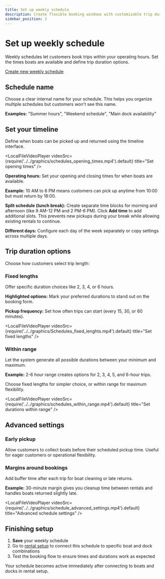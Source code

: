 ```yaml
---
title: Set up weekly schedule
description: Create flexible booking windows with customizable trip durations
sidebar_position: 2
---
```



# Set up weekly schedule

Weekly schedules let customers book trips within your operating hours. Set the times boats are available and define trip duration options.

<div class="button-container">
    <a
        href="https://dashboard.letsbook.app/schedules/week/add"
        class="button button--primary"
        target="_blank"
        rel="noopener noreferrer"
    >
        Create new weekly schedule
    </a>
</div>

## Schedule name

Choose a clear internal name for your schedule. This helps you organize multiple schedules but customers won't see this name.

**Examples:** "Summer hours", "Weekend schedule", "Main dock availability"

## Set your timeline

Define when boats can be picked up and returned using the timeline interface.

<LocalFileVideoPlayer
    videoSrc={require('../../graphics/schedules_opening_times.mp4').default}
    title="Set opening times"
/>

**Operating hours:** Set your opening and closing times for when boats are available.

**Example:** 10 AM to 6 PM means customers can pick up anytime from 10:00 but must return by 18:00.

**Split schedule (lunch break):** Create separate time blocks for morning and afternoon (like 9 AM-12 PM and 2 PM-6 PM). Click **Add time** to add additional slots. This prevents new pickups during your break while allowing existing rentals to continue.

**Different days:** Configure each day of the week separately or copy settings across multiple days.

## Trip duration options

Choose how customers select trip length:

### Fixed lengths

Offer specific duration choices like 2, 3, 4, or 6 hours.

**Highlighted options:** Mark your preferred durations to stand out on the booking form.

**Pickup frequency:** Set how often trips can start (every 15, 30, or 60 minutes).

<LocalFileVideoPlayer
    videoSrc={require('../../graphics/Schedules_fixed_lenghts.mp4').default}
    title="Set fixed lengths"
/>

### Within range

Let the system generate all possible durations between your minimum and maximum.

**Example:** 2-6 hour range creates options for 2, 3, 4, 5, and 6-hour trips.

Choose fixed lengths for simpler choice, or within range for maximum flexibility.

<LocalFileVideoPlayer
    videoSrc={require('../../graphics/schedules_within_range.mp4').default}
    title="Set durations within range"
/>

## Advanced settings

### Early pickup

Allow customers to collect boats before their scheduled pickup time. Useful for eager customers or operational flexibility.

### Margins around bookings

Add buffer time after each trip for boat cleaning or late returns.

**Example:** 30-minute margin gives you cleanup time between rentals and handles boats returned slightly late.

<LocalFileVideoPlayer
    videoSrc={require('../../graphics/schedule_advanced_settings.mp4').default}
    title="Advanced schedule settings"
/>

## Finishing setup

1. **Save** your weekly schedule
2. Go to [rental setup](https://dashboard.letsbook.app/rental-setup) to connect this schedule to specific boat and dock combinations
3. Test the booking flow to ensure times and durations work as expected

Your schedule becomes active immediately after connecting to boats and docks in rental setup.
